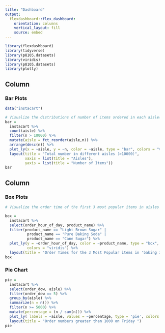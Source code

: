 ```yaml
---
title: "Dashboard"
output: 
  flexdashboard::flex_dashboard:
    orientation: columns
    vertical_layout: fill
    source: embed
---
```


```r
library(flexdashboard)
library(tidyverse)
library(p8105.datasets)
library(viridis)
library(p8105.datasets)
library(plotly)
```

Column {data-width=450}
-----------------------------------------------------------------------

### Bar Plots

```r
data("instacart")

# Visualize the distributions of number of items ordered in each aisle(focus on number of items greater than 10000).
bar = 
  instacart %>%
  count(aisle) %>%
  filter(n > 10000) %>% 
  mutate(aisle = fct_reorder(aisle,n)) %>%
  arrange(desc(n)) %>%
  plot_ly(x = ~aisle, y = ~n, color = ~aisle, type = "bar", colors = "viridis") %>%
  layout(title = "Total number in different aisles (>10000)",     
         xaxis = list(title = "Aisles"),
         yaxis = list(title = "Number of Items"))
bar
```

Column {data-width=550}
-----------------------------------------------------------------------

### Box Plots

```r
# Visualize the order time of the first 3 most popular items in aisles 'baking ingredients'

box = 
  instacart %>% 
  select(order_hour_of_day, product_name) %>% 
  filter(product_name == "Light Brown Sugar" |
          product_name == "Pure Baking Soda" |
          product_name == "Cane Sugar") %>%
  plot_ly(y = ~order_hour_of_day, color = ~product_name, type = "box",
          colors = "viridis") %>%
  layout(title = "Order Times for the 3 Most Popular items in 'baking ingredients'")
box
```

### Pie Chart

```r
pie =
  instacart %>%
  select(order_dow, aisle) %>% 
  filter(order_dow == 5) %>% 
  group_by(aisle) %>% 
  summarize(n = n()) %>% 
  filter(n >= 5000) %>% 
  mutate(percentage = (n / sum(n))) %>% 
  plot_ly( labels = ~aisle, values = ~percentage, type = 'pie', colors = "viridis") %>%
  layout(title = "Order numbers greater than 1000 on Friday ")
pie
```

